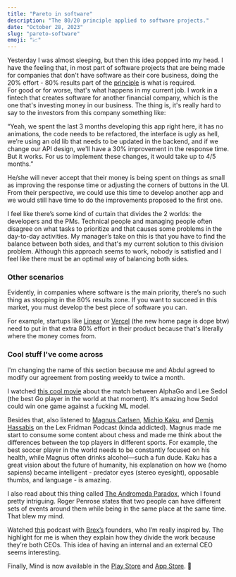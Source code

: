 ```yaml
---
title: "Pareto in software"
description: "The 80/20 principle applied to software projects."
date: "October 28, 2023"
slug: "pareto-software"
emoji: "📈"
---
```


Yesterday I was almost sleeping, but then this idea popped into my head. I have the feeling that, in most part of software projects that are being made for companies that don't have software as their core business, doing the 20% effort - 80% results part of the [principle](https://en.wikipedia.org/wiki/Pareto_principle) is what is required.
<br/>
For good or for worse, that's what happens in my current job. I work in a fintech that creates software for another financial company, which is the one that's investing money in our business. The thing is, it's really hard to say to the investors from this company something like:
<br/>

“Yeah, we spent the last 3 months developing this app right here, it has no animations, the code needs to be refactored, the interface is ugly as hell, we’re using an old lib that needs to be updated in the backend, and if we change our API design, we'll have a 30% improvement in the response time. But it works. For us to implement these changes, it would take up to 4/5 months.”
<br/>

He/she will never accept that their money is being spent on things as small as improving the response time or adjusting the corners of buttons in the UI. From their perspective, we could use this time to develop another app and we would still have time to do the improvements proposed to the first one.
<br/>

I feel like there’s some kind of curtain that divides the 2 worlds: the developers and the PMs. Technical people and managing people often disagree on what tasks to prioritize and that causes some problems in the day-to-day activities. My manager’s take on this is that you have to find the balance between both sides, and that's my current solution to this division problem. Although this approach seems to work, nobody is satisfied and I feel like there must be an optimal way of balancing both sides.

### Other scenarios

Evidently, in companies where software is the main priority, there’s no such thing as stopping in the 80% results zone. If you want to succeed in this market, you must develop the best piece of software you can.
<br/>

For example, startups like [Linear](https://linear.app) or [Vercel](https://vercel.com/home) (the new home page is dope btw) need to put in that extra 80% effort in their product because that's literally where the money comes from.  

### Cool stuff I've come across

I'm changing the name of this section because me and Abdul agreed to modify our agreement from posting weekly to twice a month.
<br/>

I watched [this cool movie](https://www.youtube.com/watch?v=WXuK6gekU1Y&ab_channel=GoogleDeepMind) about the match between AlphaGo and Lee Sedol (the best Go player in the world at that moment). It's amazing how Sedol could win one game against a fucking ML model. 
<br/>

Besides that, also listened to [Magnus Carlsen](https://www.youtube.com/watch?v=0ZO28NtkwwQ&t=1238s), [Michio Kaku](https://www.youtube.com/watch?v=kD5yc1LQrpQ&t=2380s), and [Demis Hassabis](https://www.youtube.com/watch?v=Gfr50f6ZBvo&t=1455s) on the Lex Fridman Podcast (kinda addicted). Magnus made me start to consume some content about chess and made me think about the differences between the top players in different sports. For example, the best soccer player in the world needs to be constantly focused on his health, while Magnus often drinks alcohol—such a fun dude. Kaku has a great vision about the future of humanity, his explanation on how we (homo sapiens) became intelligent - predator eyes (stereo eyesight), opposable thumbs, and language - is amazing. 
<br/>

I also read about this thing called [The Andromeda Paradox](https://en.wikipedia.org/wiki/Rietdijk%E2%80%93Putnam_argument#Andromeda_paradox), which I found pretty intriguing. Roger Penrose states that two people can have different sets of events around them while being in the same place at the same time. That blew my mind.
<br/>

Watched [this](https://open.spotify.com/episode/46a4Psux8GMdfLIYMAROHI?si=63a790e65efa4891) podcast with [Brex’s](https://www.brex.com/) founders, who I’m really inspired by. The highlight for me is when they explain how they divide the work because they’re both CEOs. This idea of having an internal and an external CEO seems interesting.
<br/>

Finally, Mind is now available in the [Play Store](https://play.google.com/store/apps/details?id=app.getmind) and [App Store](https://apps.apple.com/us/app/mind/id6467673373). 🥳